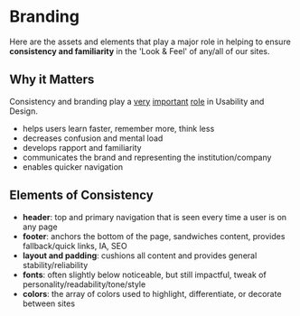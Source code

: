 <Meta title="Branding|About"/>

# Branding 

Here are the assets and elements that play a major role in helping to ensure 
  **consistency and familiarity** in the 'Look & Feel' of any/all of our sites.

## Why it Matters

Consistency and branding play a 
  [very](https://www.uxpin.com/studio/ebooks/consistency-ui-design-creativity/)
  [important](https://www.userzoom.com/blog/why-consistency-is-vital-in-multichannel-ux-design/) 
  [role](https://remoteok.io/remote-jobs/83260-remote-senior-front-end-developer-likvido-com)
  in Usability and Design. 
- helps users learn faster, remember more, think less
- decreases confusion and mental load
- develops rapport and familiarity
- communicates the brand and representing the institution/company
- enables quicker navigation


## Elements of Consistency

- **header**: top and primary navigation that is seen every time a user is on any page
- **footer**: anchors the bottom of the page, sandwiches content, provides fallback/quick links, IA, SEO
- **layout and padding**: cushions all content and provides general stability/reliability
- **fonts**: often slightly below noticeable, but still impactful, tweak of personality/readability/tone/style
- **colors**: the array of colors used to highlight, differentiate, or decorate between sites

